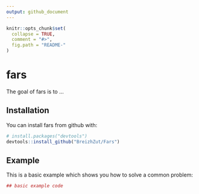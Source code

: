 ```yaml
---
output: github_document
---
```


<!-- README.md is generated from README.Rmd. Please edit that file -->

```r
knitr::opts_chunk$set(
  collapse = TRUE,
  comment = "#>",
  fig.path = "README-"
)
```

# fars

The goal of fars is to ...

## Installation

You can install fars from github with:

```r
# install.packages("devtools")
devtools::install_github("BreizhZut/Fars")
```

## Example

This is a basic example which shows you how to solve a common problem:

```r
## basic example code
```
